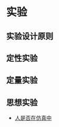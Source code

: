 # 实验

## 实验设计原则

## 定性实验

## 定量实验

## 思想实验

- [人是否在仿真中](https://www.vox.com/technology/2016/6/23/12007694/elon-musk-simulation-cartoon)

